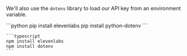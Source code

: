 We'll also use the `dotenv` library to load our API key from an environment variable.

<CodeBlock>
    ```python
    pip install elevenlabs
    pip install python-dotenv
    ```

    ```typescript
    npm install elevenlabs
    npm install dotenv
    ```

</CodeBlock>
